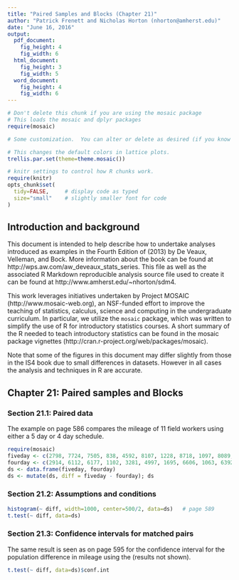 ```yaml
---
title: "Paired Samples and Blocks (Chapter 21)"
author: "Patrick Frenett and Nicholas Horton (nhorton@amherst.edu)"
date: "June 16, 2016"
output: 
  pdf_document:
    fig_height: 4
    fig_width: 6
  html_document:
    fig_height: 3
    fig_width: 5
  word_document:
    fig_height: 4
    fig_width: 6
---
```

  
  
  ```r
# Don't delete this chunk if you are using the mosaic package
# This loads the mosaic and dplyr packages
require(mosaic)
```

```r
# Some customization.  You can alter or delete as desired (if you know what you are doing).

# This changes the default colors in lattice plots.
trellis.par.set(theme=theme.mosaic())  

# knitr settings to control how R chunks work.
require(knitr)
opts_chunk$set(
  tidy=FALSE,     # display code as typed
  size="small"    # slightly smaller font for code
)
```

## Introduction and background 

This document is intended to help describe how to undertake analyses introduced 
as examples in the Fourth Edition of \emph{Intro Stats} (2013) by De Veaux, Velleman, and Bock.
More information about the book can be found at http://wps.aw.com/aw_deveaux_stats_series.  This
file as well as the associated R Markdown reproducible analysis source file used to create it can be found at http://www.amherst.edu/~nhorton/sdm4.

This work leverages initiatives undertaken by Project MOSAIC (http://www.mosaic-web.org), an NSF-funded effort to improve the teaching of statistics, calculus, science and computing in the undergraduate curriculum. In particular, we utilize the `mosaic` package, which was written to simplify the use of R for introductory statistics courses. A short summary of the R needed to teach introductory statistics can be found in the mosaic package vignettes (http://cran.r-project.org/web/packages/mosaic).

Note that some of the figures in this document may differ slightly from those in the IS4 book due to small differences in datasets. However in all cases the analysis and techniques in R are accurate.

## Chapter 21: Paired samples and Blocks

### Section 21.1: Paired data

The example on page 586 compares the mileage of 11 field workers using
either a 5 day or 4 day schedule.
```r
require(mosaic)
fiveday <- c(2798, 7724, 7505, 838, 4592, 8107, 1228, 8718, 1097, 8089, 3807)
fourday <- c(2914, 6112, 6177, 1102, 3281, 4997, 1695, 6606, 1063, 6392, 3362)
ds <- data.frame(fiveday, fourday)
ds <- mutate(ds, diff = fiveday - fourday); ds
```

### Section 21.2: Assumptions and conditions

```r
histogram(~ diff, width=1000, center=500/2, data=ds)   # page 589
t.test(~ diff, data=ds)
```

### Section 21.3: Confidence intervals for matched pairs

The same result is seen as on page 595 for the confidence interval
for the population difference in mileage using the (results not shown).
```r
t.test(~ diff, data=ds)$conf.int
```
